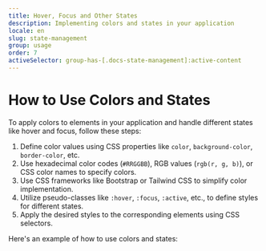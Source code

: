 ```yaml
---
title: Hover, Focus and Other States
description: Implementing colors and states in your application
locale: en
slug: state-management
group: usage
order: 7
activeSelector: group-has-[.docs-state-management]:active-content
---
```


# How to Use Colors and States

To apply colors to elements in your application and handle different states like hover and focus, follow these steps:

1. Define color values using CSS properties like `color`, `background-color`, `border-color`, etc.
2. Use hexadecimal color codes (`#RRGGBB`), RGB values (`rgb(r, g, b)`), or CSS color names to specify colors.
3. Use CSS frameworks like Bootstrap or Tailwind CSS to simplify color implementation.
4. Utilize pseudo-classes like `:hover`, `:focus`, `:active`, etc., to define styles for different states.
5. Apply the desired styles to the corresponding elements using CSS selectors.

Here's an example of how to use colors and states:
